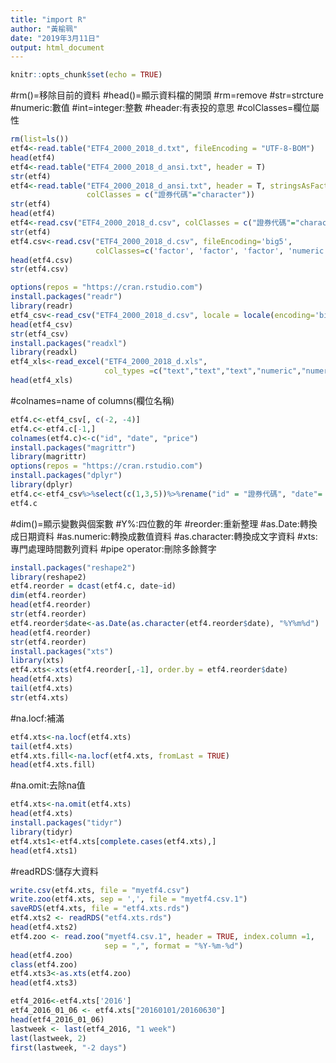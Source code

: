 ```yaml
---
title: "import R"
author: "黃榆珮"
date: "2019年3月11日"
output: html_document
---
```


```r
knitr::opts_chunk$set(echo = TRUE)
```
#rm()=移除目前的資料
#head()=顯示資料檔的開頭
#rm=remove
#str=strcture
#numeric:數值
#int=integer:整數
#header:有表投的意思
#colClasses=欄位屬性
```r
rm(list=ls())
etf4<-read.table("ETF4_2000_2018_d.txt", fileEncoding = "UTF-8-BOM")
head(etf4)
etf4<-read.table("ETF4_2000_2018_d_ansi.txt", header = T)
str(etf4)
etf4<-read.table("ETF4_2000_2018_d_ansi.txt", header = T, stringsAsFactors = T, 
                 colClasses = c("證券代碼"="character"))
str(etf4)
head(etf4)
etf4<-read.csv("ETF4_2000_2018_d.csv", colClasses = c("證券代碼"="character"))
str(etf4)
etf4.csv<-read.csv("ETF4_2000_2018_d.csv", fileEncoding='big5',
                   colClasses=c('factor', 'factor', 'factor', 'numeric', 'numeric'))
head(etf4.csv)
str(etf4.csv)
```

```r
options(repos = "https://cran.rstudio.com")
install.packages("readr")
library(readr)
etf4_csv<-read_csv("ETF4_2000_2018_d.csv", locale = locale(encoding='big5'))
head(etf4_csv)
str(etf4_csv)
install.packages("readxl")
library(readxl)
etf4_xls<-read_excel("ETF4_2000_2018_d.xls", 
                     col_types =c("text","text","text","numeric","numeric"))
head(etf4_xls)
```
#colnames=name of columns(欄位名稱)
```r
etf4.c<-etf4_csv[, c(-2, -4)]
etf4.c<-etf4.c[-1,]
colnames(etf4.c)<-c("id", "date", "price")
install.packages("magrittr")
library(magrittr)
options(repos = "https://cran.rstudio.com")
install.packages("dplyr")
library(dplyr)
etf4.c<-etf4_csv%>%select(c(1,3,5))%>%rename("id" = "證券代碼", "date"= "日期", "price" = "當日均價(元)")
etf4.c
```
#dim()=顯示變數與個案數
#Y%:四位數的年
#reorder:重新整理
#as.Date:轉換成日期資料
#as.numeric:轉換成數值資料
#as.character:轉換成文字資料
#xts:專門處理時間數列資料
#pipe operator:刪除多餘贅字
```r
install.packages("reshape2")
library(reshape2)
etf4.reorder = dcast(etf4.c, date~id)
dim(etf4.reorder)
head(etf4.reorder)
str(etf4.reorder)
etf4.reorder$date<-as.Date(as.character(etf4.reorder$date), "%Y%m%d") 
head(etf4.reorder)
str(etf4.reorder)
install.packages("xts")
library(xts)
etf4.xts<-xts(etf4.reorder[,-1], order.by = etf4.reorder$date)
head(etf4.xts)
tail(etf4.xts)
str(etf4.xts)
```
#na.locf:補滿
```r
etf4.xts<-na.locf(etf4.xts)                
tail(etf4.xts)
etf4.xts.fill<-na.locf(etf4.xts, fromLast = TRUE) 
head(etf4.xts.fill)
```
#na.omit:去除na值
```r
etf4.xts<-na.omit(etf4.xts)
head(etf4.xts)
install.packages("tidyr")
library(tidyr)
etf4.xts1<-etf4.xts[complete.cases(etf4.xts),]
head(etf4.xts1)
```
#readRDS:儲存大資料
```r
write.csv(etf4.xts, file = "myetf4.csv")
write.zoo(etf4.xts, sep = ',', file = "myetf4.csv.1")
saveRDS(etf4.xts, file = "etf4.xts.rds")
etf4.xts2 <- readRDS("etf4.xts.rds")
head(etf4.xts2)
etf4.zoo <- read.zoo("myetf4.csv.1", header = TRUE, index.column =1, 
                     sep = ",", format = "%Y-%m-%d")
head(etf4.zoo)
class(etf4.zoo)
etf4.xts3<-as.xts(etf4.zoo)
head(etf4.xts3)
```

```r
etf4_2016<-etf4.xts['2016']
etf4_2016_01_06 <- etf4.xts["20160101/20160630"]
head(etf4_2016_01_06)
lastweek <- last(etf4_2016, "1 week")
last(lastweek, 2)
first(lastweek, "-2 days")
```